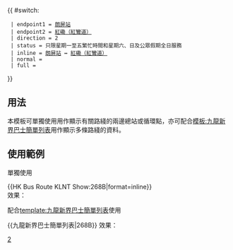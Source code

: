 {{ #switch: {{{format|}}}
  | endpoint1 = [[朗屏站公共運輸交匯處|朗屏站]]
  | endpoint2 = [[紅磡（紅鸞道）公共運輸交匯處|紅磡（紅鸞道）]]
  | direction = 2
  | status = 只限星期一至五繁忙時間和星期六、日及公眾假期全日服務
  | inline = [[朗屏站公共運輸交匯處|朗屏站]] ↔ [[紅磡（紅鸞道）公共運輸交匯處|紅磡（紅鸞道）]]
  | normal =
  | full =
}}<noinclude>
==用法==
本模板可單獨使用用作顯示有關路綫的兩邊總站或循環點，亦可配合[[模板:九龍新界巴士簡單列表]]用作顯示多條路綫的資料。

==使用範例==
;單獨使用
<nowiki>{{HK Bus Route KLNT Show:268B|format=inline}}</nowiki><br>
效果：{{HK Bus Route KLNT Show:268B|format=inline}}

;配合[[template:九龍新界巴士簡單列表]]使用
<nowiki>{{九龍新界巴士簡單列表|268B}}</nowiki>
效果：{{九龍新界巴士簡單列表|268B}}
[[Category:九龍巴士路線模板|2]]</noinclude>